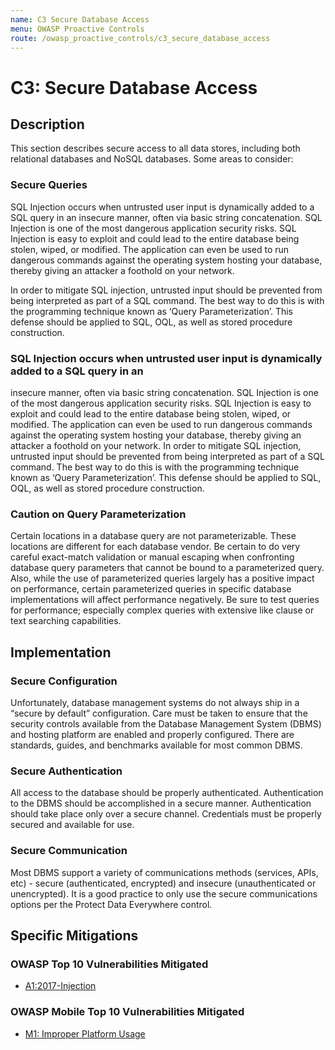 ```yaml
---
name: C3 Secure Database Access
menu: OWASP Proactive Controls
route: /owasp_proactive_controls/c3_secure_database_access
---
```


# C3: Secure Database Access


## Description

This section describes secure access to all data stores, including both relational databases and
NoSQL databases. Some areas to consider:

### Secure Queries

SQL Injection occurs when untrusted user input is dynamically added to a SQL query in an
insecure manner, often via basic string concatenation. SQL Injection is one of the most
dangerous application security risks. SQL Injection is easy to exploit and could lead to the
entire database being stolen, wiped, or modified. The application can even be used to run
dangerous commands against the operating system hosting your database, thereby giving an
attacker a foothold on your network.

In order to mitigate SQL injection, untrusted input should be prevented from being
interpreted as part of a SQL command. The best way to do this is with the programming
technique known as ‘Query Parameterization’. This defense should be applied to SQL, OQL, as
well as stored procedure construction.

### SQL Injection occurs when untrusted user input is dynamically added to a SQL query in an
insecure manner, often via basic string concatenation. SQL Injection is one of the most
dangerous application security risks. SQL Injection is easy to exploit and could lead to the
entire database being stolen, wiped, or modified. The application can even be used to run
dangerous commands against the operating system hosting your database, thereby giving an
attacker a foothold on your network.
In order to mitigate SQL injection, untrusted input should be prevented from being
interpreted as part of a SQL command. The best way to do this is with the programming
technique known as ‘Query Parameterization’. This defense should be applied to SQL, OQL, as
well as stored procedure construction.

### Caution on Query Parameterization

Certain locations in a database query are not parameterizable. These locations are different
for each database vendor. Be certain to do very careful exact-match validation or manual
escaping when confronting database query parameters that cannot be bound to a
parameterized query. Also, while the use of parameterized queries largely has a positive
impact on performance, certain parameterized queries in specific database implementations
will affect performance negatively. Be sure to test queries for performance; especially
complex queries with extensive like clause or text searching capabilities. 

## Implementation

### Secure Configuration

Unfortunately, database management systems do not always ship in a “secure by default”
configuration. Care must be taken to ensure that the security controls available from the
Database Management System (DBMS) and hosting platform are enabled and properly
configured. There are standards, guides, and benchmarks available for most common DBMS.


### Secure Authentication

All access to the database should be properly authenticated. Authentication to the DBMS
should be accomplished in a secure manner. Authentication should take place only over a
secure channel. Credentials must be properly secured and available for use. 


### Secure Communication

Most DBMS support a variety of communications methods (services, APIs, etc) - secure
(authenticated, encrypted) and insecure (unauthenticated or unencrypted). It is a good
practice to only use the secure communications options per the Protect Data Everywhere
control.

## Specific Mitigations

### OWASP Top 10 Vulnerabilities Mitigated

- [A1:2017-Injection](/owasp/a1_injection)

### OWASP Mobile Top 10 Vulnerabilities Mitigated
- [M1: Improper Platform Usage](https://owasp.org/www-project-mobile-top-10/2016-risks/m1-improper-platform-usage)
